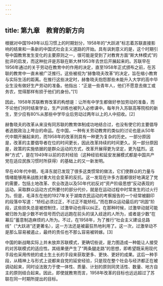 ```yaml
---
---
---
```

title: 第九章　教育的新方向
---



根据对中国1949年以后习惯上的时期划分，1958年的“大跃进”标志着苏联直接影响的结束和一条新的中国式社会主义道路的开始。具有讽刺意义的是，这个时期引导中国教育发生变化的主要原则之一，很可能是受到了对教育方面“斯大林模式”的批评的启发，而这种批评是苏联在斯大林1953年去世后开展起来的。苏联早在1956年通过的关于劳动在教育中的作用的决定，直至1958年正式颁布之前，在苏联的教育中一直未被广泛推行。这些被视为“赫鲁晓夫改革”的决定，旨在缩小教育与实际生活的距离。在推行这些决定时，赫鲁晓夫抱怨那些未能升入大学的高中毕业生没有做好生产劳动的准备。他指出：“正是一些青年人，他们不愿意去做工或务农，觉得那样有损于他们的身份。”[1]

因此，1958年苏联教育改革的构想是：让所有中学生都做好参加劳动的准备，而不论他们何时结束学业，生产训练也被列入必修课中。每年升入苏联高等院校的新生，至少应有80%从那些中学毕业后劳动过两年以上的人中招收。[2]

赫鲁晓夫的改革从来没有同苏联的教育体制成功地结合过，也没有使它的主要倡导者逃脱政治上垮台的命运。在中国，一种有关劳动教育的类似的讨论也是从50年代中期开展起来的，而1958年的改革则具有一种更为复杂的历史。一部分原因是，改革的主要倡导者在位的时间更长，因此改革持续的时间更久。另一部分原因是，政策的实施依据的是群众运动的方式，改革开展得更为坚定，更为猛烈。这种“方式”，是在1949年以前的农村经验（这种经验和延安发展模式都是中国共产党在适应民族习惯时所获得）的基础上的又一新发明。

早在40年代中期，毛泽东就已发现了很多这类惯常的做法，它们使群众的力量与情绪能够用来战胜对重大社会变革的反抗。这一发现在许多方面都很好地满足了党的需要，包括土地改革、农业改造以及50年代初反对“资产阶级思想”反动表现的运动。采取群众运动方式所要付的部分代价，就是在运动过程中时常发生的过火行为。但是，毛泽东在他的1927年关于湖南农民运动的考察报告的一个经常被翻印的段落中写道：“矫枉必须过正，不过正不能矫枉。”而在群众运动最后的“巩固”阶段，这些损失总是被控制住，过激举动也得以纠正。在那种时候，过激举动就可能被归咎为是少数不听信号而仍远远跑在前头的误入歧途的人所为，或者是少数“在幕后”蓄意制造麻烦的人所为。不过，在1958年，为了推行“社会主义建设总路线”（“大跃进”还更著名），这一方法还是被最狂热地利用了。这一次，过激举动不是那么容易被遏止，最终的责任也不那么容易被转嫁。[3]

中国的新战略实际上并未放弃苏联模式，更确切些说，是力图造成一种能让人接受的对苏联模式的适应性。其结果便产生了“两条腿走路”的思想，即希望既采用现代手段也采用传统的或土生土长的手段来获取更多、更快、更好的成果。这后一种手段，从精神上与形式上说都来自党的延安经验，只是现在整个社会与经济都正在被调动起来，同时设法致力于使一体性、质量、计划的原则同灵活性、数量、地方自主的原则结合起来。因此，即使就教育而言，1958年改革的目标也远远超过了苏联在同一时期所提出的目标。